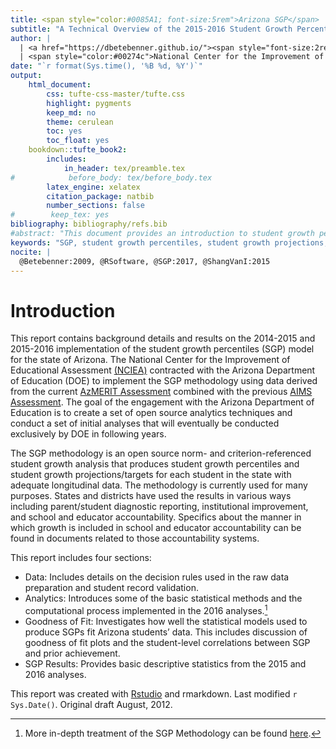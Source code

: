 ```yaml
---
title: <span style="color:#0085A1; font-size:5rem">Arizona SGP</span>
subtitle: "A Technical Overview of the 2015-2016 Student Growth Percentile Calculations"
author: |
  | <a href="https://dbetebenner.github.io/"><span style="font-size:2rem">Damian Betebenner</span></a> & <a href="https://adamvi.github.io/"><span style="font-size:2rem">Adam VanIwaarden</span></a>
  | <span style="color:#00274c">National Center for the Improvement of Educational Assessment</span>
date: "`r format(Sys.time(), '%B %d, %Y')`"
output:
    html_document:
        css: tufte-css-master/tufte.css
        highlight: pygments
        keep_md: no
        theme: cerulean
        toc: yes
        toc_float: yes
    bookdown::tufte_book2:
        includes:
            in_header: tex/preamble.tex
#            before_body: tex/before_body.tex
        latex_engine: xelatex
        citation_package: natbib
        number_sections: false
#        keep_tex: yes
bibliography: bibliography/refs.bib
#abstract: "This document provides an introduction to student growth percentiles (SGP)"
keywords: "SGP, student growth percentiles, student growth projections, R"
nocite: |
  @Betebenner:2009, @RSoftware, @SGP:2017, @ShangVanI:2015
---
```


# <a name='Introduction'>Introduction</a>

This report contains background details and results on the 2014-2015 and 2015-2016 implementation of the student growth percentiles (SGP) model for the state of Arizona.
The National Center for the Improvement of Educational Assessment [(NCIEA)](http://www.nciea.org) contracted with the Arizona Department of Education (DOE) to implement the SGP
methodology using data derived from the current [AzMERIT Assessment](http://www.azed.gov/assessment/azmerit/) combined with the previous [AIMS Assessment](http://www.azed.gov/assessment/).
The goal of the engagement with the Arizona Department of Education is to create a set of open source analytics techniques and conduct a set of initial analyses that will eventually be conducted exclusively by DOE in following years.

The SGP methodology is an open source norm- and criterion-referenced student growth analysis that produces student growth percentiles and student growth projections/targets for each student in the state with adequate longitudinal data.  The methodology is currently used for many purposes.  States and districts have used the results in various ways including parent/student diagnostic reporting, institutional improvement, and school and educator accountability.  Specifics about the manner in which growth is included in school and educator accountability can be found in documents related to those accountability systems.

This report includes four sections:

- <span class="emph">Data:</span> Includes details on the decision rules used in the raw data preparation and student record validation.
- <span class="emph">Analytics:</span> Introduces some of the basic statistical methods and the computational process implemented in the 2016 analyses.^[More in-depth treatment of the SGP Methodology can be found [here](https://github.com/CenterForAssessment/SGP_Resources/tree/master/articles).]
- <span class="emph">Goodness of Fit:</span> Investigates how well the statistical models used to produce SGPs fit Arizona students' data.  This includes discussion of goodness of fit plots and the student-level correlations between SGP and prior achievement.
- <span class="emph">SGP Results:</span> Provides basic descriptive statistics from the 2015 and 2016 analyses.


This report was created with [Rstudio](http://rstudio.org/) and rmarkdown. <span class="marginnote">Last modified `r Sys.Date()`. Original draft August, 2012.</span>
